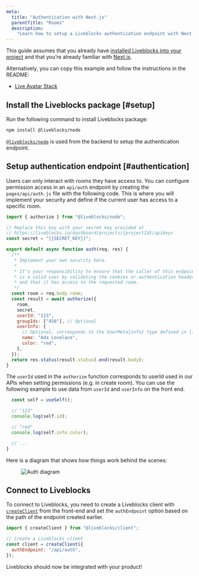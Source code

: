 ```yaml
---
meta:
  title: "Authentication with Next.js"
  parentTitle: "Rooms"
  description:
    "Learn how to setup a Liveblocks authentication endpoint with Next.js"
---
```


This guide assumes that you already have
[installed Liveblocks into your project](/docs/get-started/react) and that
you’re already familiar with [Next.js](https://nextjs.org/docs/getting-started).

Alternatively, you can copy this example and follow the instructions in the
README:

- [Live Avatar Stack](/examples/live-avatar-stack/nextjs)

## Install the Liveblocks package [#setup]

Run the following command to install Liveblocks package:

```bash
npm install @liveblocks/node
```

[`@liveblocks/node`][] is used from the backend to setup the authentication
endpoint.

## Setup authentication endpoint [#authentication]

Users can only interact with rooms they have access to. You can configure
permission access in an `api/auth` endpoint by creating the `pages/api/auth.js`
file with the following code. This is where you will implement your security and
define if the current user has access to a specific room.

```js
import { authorize } from "@liveblocks/node";

// Replace this key with your secret key provided at
// https://liveblocks.io/dashboard/projects/{projectId}/apikeys
const secret = "{{SECRET_KEY}}";

export default async function auth(req, res) {
  /**
   * Implement your own security here.
   *
   * It's your responsibility to ensure that the caller of this endpoint
   * is a valid user by validating the cookies or authentication headers
   * and that it has access to the requested room.
   */
  const room = req.body.room;
  const result = await authorize({
    room,
    secret,
    userId: "123",
    groupIds: ["456"], // Optional
    userInfo: {
      // Optional, corresponds to the UserMeta[info] type defined in liveblocks.config.ts
      name: "Ada Lovelace",
      color: "red",
    },
  });
  return res.status(result.status).end(result.body);
}
```

The `userId` used in the `authorize` function corresponds to userId used in our
APIs when setting permissions (e.g. in create room). You can use the following
example to use data from `userId` and `userInfo` on the front end.

```ts
  const self = useSelf();

  // "123"
  console.log(self.id);

  // "red"
  console.log(self.info.color);

  // ...
}
```

Here is a diagram that shows how things work behind the scenes:

<Figure highlight={false}>
  <Image
    src="/assets/auth-diagram.svg"
    alt="Auth diagram"
    width={730}
    height={504}
  />
</Figure>

## Connect to Liveblocks

To connect to Liveblocks, you need to create a Liveblocks client with
[`createClient`](/docs/api-reference/liveblocks-client#createClient) from the
front-end and set the `authEndpoint` option based on the path of the endpoint
created earlier.

```js
import { createClient } from "@liveblocks/client";

// Create a Liveblocks client
const client = createClient({
  authEndpoint: "/api/auth",
});
```

Liveblocks should now be integrated with your product!

[`@liveblocks/node`]: /docs/api-reference/liveblocks-node

